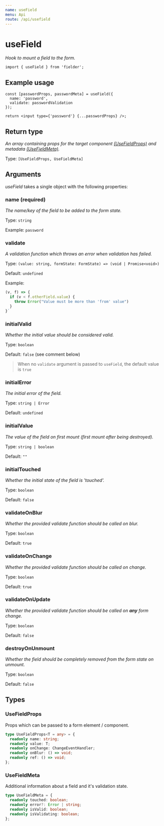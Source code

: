 ```yaml
---
name: useField
menu: Api
route: /api/usefield
---
```


# useField

_Hook to mount a field to the form._

```tsx
import { useField } from 'fielder';
```

## Example usage

```tsx
const [passwordProps, passwordMeta] = useField({
  name: 'password',
  validate: passwordValidation
});

return <input type={'password'} {...passwordProps} />;
```

## Return type

_An array containing props for the target component [(UseFieldProps)](#usefieldprops) and metadata [(UseFieldMeta)](#usefieldmeta)._

Type: `[UseFieldProps, UseFieldMeta]`

## Arguments

_useField_ takes a single object with the following properties:

### name **(required)**

_The name/key of the field to be added to the form state._

Type: `string`

Example: `password`

### validate

_A validation function which throws an error when validation has failed._

Type: `(value: string, formState: FormState) => (void | Promise<void>)`

Default: `undefined`

Example:

```js
(v, f) => {
  if (v < f.otherField.value) {
    throw Error("Value must be more than 'from' value")
  }
}`
```

### initialValid

_Whether the initial value should be considered valid._

Type: `boolean`

Default: `false` (see comment below)

> When no `validate` argument is passed to `useField`, the default value is `true`

### initialError

_The initial error of the field._

Type: `string | Error`

Default: `undefined`

### initialValue

_The value of the field on first mount (first mount after being destroyed)._

Type: `string | boolean`

Default: `""`

### initialTouched

_Whether the initial state of the field is 'touched'._

Type: `boolean`

Default: `false`

### validateOnBlur

_Whether the provided validate function should be called on blur._

Type: `boolean`

Default: `true`

### validateOnChange

_Whether the provided validate function should be called on change._

Type: `boolean`

Default: `true`

### validateOnUpdate

_Whether the provided validate function should be called on **any** form change._

Type: `boolean`

Default: `false`

### destroyOnUnmount

_Whether the field should be completely removed from the form state on unmount._

Type: `boolean`

Default: `false`

## Types

### UseFieldProps

Props which can be passed to a form element / component.

```ts
type UseFieldProps<T = any> = {
  readonly name: string;
  readonly value: T;
  readonly onChange: ChangeEventHandler;
  readonly onBlur: () => void;
  readonly ref: () => void;
};
```

### UseFieldMeta

Additional information about a field and it's validation state.

```ts
type UseFieldMeta = {
  readonly touched: boolean;
  readonly error?: Error | string;
  readonly isValid: boolean;
  readonly isValidating: boolean;
};
```
